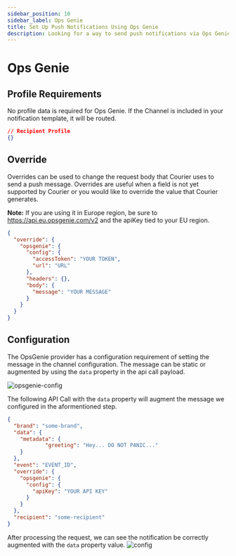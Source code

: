 ```yaml
---
sidebar_position: 10
sidebar_label: Ops Genie
title: Set Up Push Notifications Using Ops Genie
description: Looking for a way to send push notifications via Ops Genie? This step-by-step tutorial will show you how to integrate Ops Genie's API the easy way.
---
```


# Ops Genie

## Profile Requirements

No profile data is required for Ops Genie. If the Channel is included in your notification template, it will be routed.

```json title=JSON
// Recipient Profile
{}
```

## Override

Overrides can be used to change the request body that Courier uses to send a push message. Overrides are useful when a field is not yet supported by Courier or you would like to override the value that Courier generates.

**Note:** If you are using it in Europe region, be sure to https://api.eu.opsgenie.com/v2 and the apiKey tied to your EU region.

```json title=JSON
{
  "override": {
    "opsgenie": {
      "config": {
        "accessToken": "YOUR TOKEN",
        "url": "URL"
      },
      "headers": {},
      "body": {
        "message": "YOUR MESSAGE"
      }
    }
  }
}
```

## Configuration

The OpsGenie provider has a configuration requirement of setting the message in the channel configuration. The message can be static or augmented by using the `data` property in the api call payload.

![opsgenie-config](../../../assets/guides/providers/opsgenie-channel-configuration.png)

The following API Call with the `data` property will augment the message we configured in the aformentioned step.
```json title=JSON
{
  "brand": "some-brand",
  "data": {
    "metadata": {
			"greeting": "Hey... DO NOT PANIC..."
    }
  },
  "event": "EVENT_ID",
  "override": {
    "opsgenie": {
      "config": {
        "apiKey": "YOUR API KEY"
      }
    }
  },
  "recipient": "some-recipient"
}

```

After processing the request, we can see the notification be correctly augmented with the `data` property value.
![config](../../../assets/guides/providers/opsgenie-resulting-notification.png)